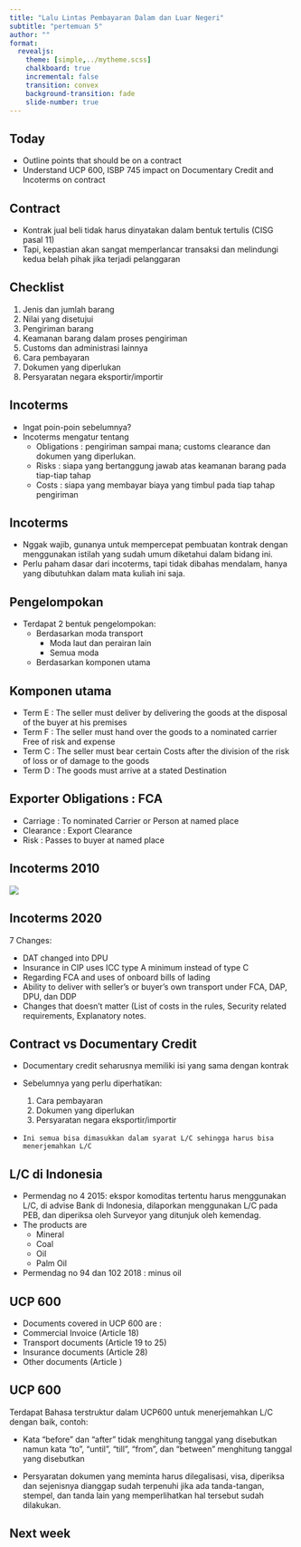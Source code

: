 ```yaml
---
title: "Lalu Lintas Pembayaran Dalam dan Luar Negeri"
subtitle: "pertemuan 5"
author: ""
format: 
  revealjs:
    theme: [simple,../mytheme.scss]
    chalkboard: true
    incremental: false
    transition: convex
    background-transition: fade
    slide-number: true
---
```


## Today

- Outline points that should be on a contract 
- Understand UCP 600, ISBP 745 impact on Documentary Credit and Incoterms on contract 


## Contract

- Kontrak jual beli tidak harus dinyatakan dalam bentuk tertulis (CISG pasal 11)
- Tapi, kepastian akan sangat memperlancar transaksi dan melindungi kedua belah pihak jika terjadi pelanggaran 

## Checklist

1. Jenis dan jumlah barang
1. Nilai yang disetujui
1. Pengiriman barang
1. Keamanan barang dalam proses pengiriman
1. Customs dan administrasi lainnya
1. Cara pembayaran
1. Dokumen yang diperlukan
1. Persyaratan negara eksportir/importir

## Incoterms {.m}

- Ingat poin-poin sebelumnya?
- Incoterms mengatur tentang
  - Obligations : pengiriman sampai mana; customs clearance dan dokumen yang diperlukan.
  - Risks : siapa yang bertanggung jawab atas keamanan barang pada tiap-tiap tahap
  - Costs : siapa yang membayar biaya yang timbul pada tiap tahap pengiriman

## Incoterms

- Nggak wajib, gunanya untuk mempercepat pembuatan kontrak dengan menggunakan istilah yang sudah umum diketahui dalam bidang ini.
- Perlu paham dasar dari incoterms, tapi tidak dibahas mendalam, hanya yang dibutuhkan dalam mata kuliah ini saja.

## Pengelompokan

- Terdapat 2 bentuk pengelompokan:
    - Berdasarkan moda transport
        - Moda laut dan perairan lain
        - Semua moda
    - Berdasarkan komponen utama

## Komponen utama

- Term E : The seller must deliver by delivering the goods at the disposal of the buyer at his premises
- Term F : The seller must hand over the goods to a nominated carrier Free of risk and expense
- Term C : The seller must bear certain Costs after the division of the risk of loss or of damage to the goods
- Term D : The goods must arrive at a stated Destination

## Exporter Obligations : FCA

- Carriage : To nominated Carrier or Person at named place
- Clearance : Export Clearance
- Risk : Passes to buyer at named place

## Incoterms 2010

![](incoterms.svg)

## Incoterms 2020

7 Changes:

  - DAT changed into DPU
  - Insurance in CIP uses ICC type A minimum instead of type C
  - Regarding FCA and uses of onboard bills of lading
  - Ability to deliver with seller’s or buyer’s own transport under FCA, DAP, DPU, dan DDP
  - Changes that doesn’t matter (List of costs in the rules, Security related requirements, Explanatory notes.

## Contract vs Documentary Credit 

- Documentary credit seharusnya memiliki isi yang sama dengan kontrak

- Sebelumnya yang perlu diperhatikan:

  1. Cara pembayaran
  1. Dokumen yang diperlukan
  1. Persyaratan negara eksportir/importir

-     Ini semua bisa dimasukkan dalam syarat L/C sehingga harus bisa menerjemahkan L/C

## L/C di Indonesia

- Permendag no 4 2015: ekspor komoditas tertentu harus menggunakan L/C, di advise Bank di Indonesia, dilaporkan menggunakan L/C pada PEB, dan diperiksa oleh Surveyor yang ditunjuk oleh kemendag.
- The products are
  - Mineral
  - Coal
  - Oil
  - Palm Oil
- Permendag no 94 dan 102 2018 : minus oil

## UCP 600

- Documents covered in UCP 600 are :
- Commercial Invoice (Article 18)
- Transport documents (Article 19 to 25)
- Insurance documents (Article 28)
- Other documents (Article )

## UCP 600 {.m}

Terdapat Bahasa terstruktur dalam UCP600 untuk menerjemahkan L/C dengan baik, contoh:

- Kata “before” dan “after” tidak menghitung tanggal yang disebutkan namun kata “to”, “until”, “till”, “from”, dan “between” menghitung tanggal yang disebutkan

- Persyaratan dokumen yang meminta harus dilegalisasi, visa, diperiksa dan sejenisnya dianggap sudah terpenuhi jika ada tanda-tangan, stempel, dan tanda lain yang memperlihatkan hal tersebut sudah dilakukan.


## Next week